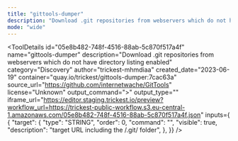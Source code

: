 ```yaml
---
title: "gittools-dumper"
description: "Download .git repositories from webservers which do not have directory listing enabled"
mode: "wide"
---
```



<ToolDetails
  id="05e8b482-748f-4516-88ab-5c870f517a4f"
  name="gittools-dumper"
  description="Download .git repositories from webservers which do not have directory listing enabled"
  category="Discovery"
  author="trickest-mhmdiaa"
  created_date="2023-06-19"
  container="quay.io/trickest/gittools-dumper:7cac63a"
  source_url="https://github.com/internetwache/GitTools"
  license="Unknown"
  output_command=">"
  output_type=""
  iframe_url="https://editor.staging.trickest.io/preview?workflow_url=https://trickest-public-workflow.s3.eu-central-1.amazonaws.com/05e8b482-748f-4516-88ab-5c870f517a4f.json"
  inputs={ {
  "target": {
    "type": "STRING",
    "order": 0,
    "command": "",
    "visible": true,
    "description": "target URL including the /.git/ folder",
  },
}}
/>